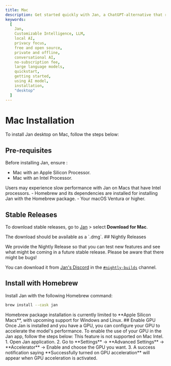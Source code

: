 ```yaml
---
title: Mac
description: Get started quickly with Jan, a ChatGPT-alternative that runs on your own computer, with a local API server. Learn how to install Jan and select an AI model to start chatting.
keywords:
  [
    Jan,
    Customizable Intelligence, LLM,
    local AI,
    privacy focus,
    free and open source,
    private and offline,
    conversational AI,
    no-subscription fee,
    large language models,
    quickstart,
    getting started,
    using AI model,
    installation,
    "desktop"
  ]
---
```




# Mac Installation
To install Jan desktop on Mac, follow the steps below:
## Pre-requisites
Before installing Jan, ensure :
- Mac with an Apple Silicon Processor.
- Mac with an Intel Processor.
<Callout type='info'>
Users may experience slow performance with Jan on Macs that have Intel processors.
</Callout>
- Homebrew and its dependencies are installed for installing Jan with the Homebrew package.
- Your macOS Ventura or higher.

## Stable Releases

To download stable releases, go to [Jan](https://jan.ai/) > select **Download for Mac**.

<Callout type='info'>
The download should be available as a `.dmg`.
</Callout>
## Nightly Releases

We provide the Nightly Release so that you can test new features and see what might be coming in a future stable release. Please be aware that there might be bugs!

You can download it from [Jan's Discord](https://discord.gg/FTk2MvZwJH) in the [`#nightly-builds`](https://discord.gg/q8szebnxZ7) channel.

## Install with Homebrew
Install Jan with the following Homebrew command:

```bash
brew install --cask jan
```

<Callout type="warning" emoji="⚠️">
  Homebrew package installation is currently limited to **Apple Silicon Macs**, with upcoming support for Windows and Linux.
</Callout>
## Enable GPU
Once Jan is installed and you have a GPU, you can configure your GPU to accelerate the model's performance. To enable the use of your GPU in the Jan app, follow the steps below:
<Callout type='info'>
This feature is not supported on Mac Intel.
</Callout>
1. Open Jan application.
2. Go to **Settings** -> **Advanced Settings** -> **Accelerator** -> Enable and choose the GPU you want.
3. A success notification saying **Successfully turned on GPU acceleration** will appear when GPU acceleration is activated.
